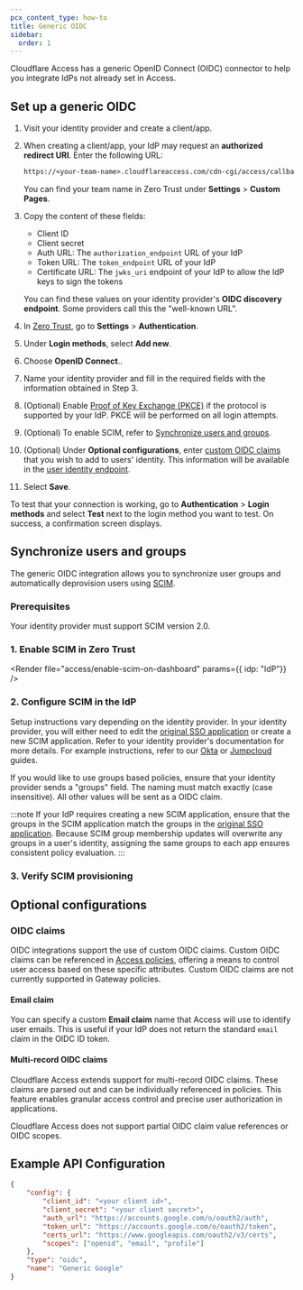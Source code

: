 ```yaml
---
pcx_content_type: how-to
title: Generic OIDC
sidebar:
  order: 1
---
```



Cloudflare Access has a generic OpenID Connect (OIDC) connector to help you integrate IdPs not already set in Access.

## Set up a generic OIDC

1. Visit your identity provider and create a client/app.

2. When creating a client/app, your IdP may request an **authorized redirect URI**. Enter the following URL:

   ```txt
   https://<your-team-name>.cloudflareaccess.com/cdn-cgi/access/callback
   ```

   You can find your team name in Zero Trust under **Settings** > **Custom Pages**.

3. Copy the content of these fields:

   - Client ID
   - Client secret
   - Auth URL: The `authorization_endpoint` URL of your IdP
   - Token URL: The `token_endpoint` URL of your IdP
   - Certificate URL: The `jwks_uri` endpoint of your IdP to allow the IdP keys to sign the tokens

   You can find these values on your identity provider's **OIDC discovery endpoint**. Some providers call this the "well-known URL".

4. In [Zero Trust](https://one.dash.cloudflare.com), go to **Settings** > **Authentication**.

5. Under **Login methods**, select **Add new**.

6. Choose **OpenID Connect**..

7. Name your identity provider and fill in the required fields with the information obtained in Step 3.

8. (Optional) Enable [Proof of Key Exchange (PKCE)](https://www.oauth.com/oauth2-servers/pkce/) if the protocol is supported by your IdP. PKCE will be performed on all login attempts.

9. (Optional) To enable SCIM, refer to [Synchronize users and groups](#synchronize-users-and-groups).

10. (Optional) Under **Optional configurations**, enter [custom OIDC claims](#oidc-claims) that you wish to add to users' identity. This information will be available in the [user identity endpoint](/cloudflare-one/identity/authorization-cookie/application-token/#user-identity).

11. Select **Save**.

To test that your connection is working, go to **Authentication** > **Login methods** and select **Test** next to the login method you want to test. On success, a confirmation screen displays.

## Synchronize users and groups

The generic OIDC integration allows you to synchronize user groups and automatically deprovision users using [SCIM](/cloudflare-one/identity/users/scim/).

### Prerequisites

Your identity provider must support SCIM version 2.0.

### 1. Enable SCIM in Zero Trust

<Render
	file="access/enable-scim-on-dashboard"
	params={{ idp: "IdP"}}
/>

### 2. Configure SCIM in the IdP

Setup instructions vary depending on the identity provider. In your identity provider, you will either need to edit the [original SSO application](/cloudflare-one/identity/idp-integration/generic-oidc/#set-up-a-generic-oidc) or create a new SCIM application. Refer to your identity provider's documentation for more details. For example instructions, refer to our [Okta](/cloudflare-one/identity/idp-integration/okta/#synchronize-users-and-groups) or [Jumpcloud](/cloudflare-one/identity/idp-integration/jumpcloud-saml/#synchronize-users-and-groups) guides.

If you would like to use groups based policies, ensure that your identity provider sends a "groups" field. The naming must match exactly (case insensitive). All other values will be sent as a OIDC claim.

:::note
If your IdP requires creating a new SCIM application, ensure that the groups in the SCIM application match the groups in the [original SSO application](/cloudflare-one/identity/idp-integration/generic-oidc/#set-up-a-generic-oidc). Because SCIM group membership updates will overwrite any groups in a user's identity, assigning the same groups to each app ensures consistent policy evaluation.
:::

### 3. Verify SCIM provisioning

<Render file="access/verify-scim-provisioning"/>

## Optional configurations

### OIDC claims

OIDC integrations support the use of custom OIDC claims. Custom OIDC claims can be referenced in [Access policies](/cloudflare-one/policies/access/), offering a means to control user access based on these specific attributes. Custom OIDC claims are not currently supported in Gateway policies.

#### Email claim

You can specify a custom **Email claim** name that Access will use to identify user emails. This is useful if your IdP does not return the standard `email` claim in the OIDC ID token.

#### Multi-record OIDC claims

Cloudflare Access extends support for multi-record OIDC claims. These claims are parsed out and can be individually referenced in policies. This feature enables granular access control and precise user authorization in applications.

Cloudflare Access does not support partial OIDC claim value references or OIDC scopes.

## Example API Configuration

```json
{
	"config": {
		"client_id": "<your client id>",
		"client_secret": "<your client secret>",
		"auth_url": "https://accounts.google.com/o/oauth2/auth",
		"token_url": "https://accounts.google.com/o/oauth2/token",
		"certs_url": "https://www.googleapis.com/oauth2/v3/certs",
		"scopes": ["openid", "email", "profile"]
	},
	"type": "oidc",
	"name": "Generic Google"
}
```
